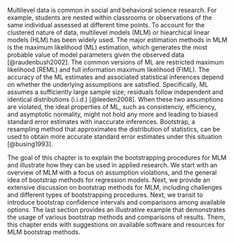 Multilevel data is common in social and behavioral science research. For example, students are nested within classrooms or observations of the same individual assessed at different time points. To account for the clustered nature of data, multilevel models (MLM) or hiearchical linear models (HLM) has been widely used. The major estimation methods in MLM is the maximum likelihood (ML) estimation, which generates the most probable value of model parameters given the observed data [@raudenbush2002]. The common versions of ML are restricted maximum likelihood (REML) and full information maximum likelihood (FIML). The accuracy of the ML estimates and associated statistical inferences depend on whether the underlying assumptions are satisfied. Specifically, ML assumes a sufficiently large sample size; residuals follow independent and identical distributions (i.i.d.) [@leeden2008]. When these two assumptions are violated, the ideal properties of ML, such as consistenciy, efficiency, and asymptotic normality, might not hold any more and leading to biased standard error estimates with inaccurate inferences. Bootstrap, a resampling method that approximates the distribution of statistics, can be used to obtain more accurate standard error estimates under this situation [@busing1993]. 

The goal of this chapter is to explain the bootstrapping procedures for MLM and illustrate how they can be used in applied research. We start with an overview of MLM with a focus on assumption violations, and the general idea of bootstrap methods for regression models. Next, we provide an extensive discussion on bootstrap methods for MLM, including challenges and different types of bootstrapping procedures. Next, we transit to introduce bootstrap confidence intervals and comparisons among available options. The last section provides an illustrative example that demonstrates the usage of various bootstrap methods and comparisons of results. Them, this chapter ends with suggestions on available software and resources for MLM bootstrap methods. 